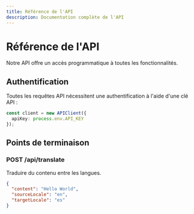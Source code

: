 ```yaml
---
title: Référence de l'API
description: Documentation complète de l'API
---
```

# Référence de l'API

Notre API offre un accès programmatique à toutes les fonctionnalités.

## Authentification

Toutes les requêtes API nécessitent une authentification à l'aide d'une clé API :

```typescript
const client = new APIClient({
  apiKey: process.env.API_KEY
});
```

## Points de terminaison

### POST /api/translate

Traduire du contenu entre les langues.

```json
{
  "content": "Hello World",
  "sourceLocale": "en",
  "targetLocale": "es"
}
```
